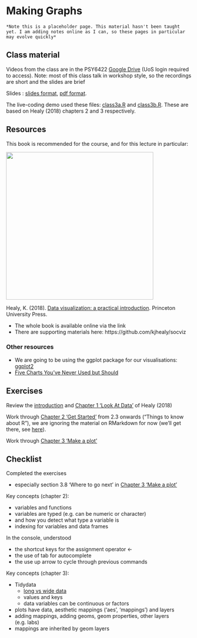 # Making Graphs

```block
*Note this is a placeholder page. This material hasn't been taught yet. I am adding notes online as I can, so these pages in particular may evolve quickly*
```

## Class material

Videos from the class are in the PSY6422 [Google Drive](https://drive.google.com/drive/folders/1IbnGAO2Gn4u9T_qze5zhZyU9E8qNmdHh?usp=sharing) (UoS login required to access). Note: most of this class talk in workshop style, so the recordings are short and the slides are brief

Slides : [slides format](https://docs.google.com/presentation/d/1DbStojATmr9ZH4_23-F24uqZZ_9M9LkenGLFlwWZBig/edit?usp=sharing), [pdf format](https://drive.google.com/file/d/1A1ZtzJdDjYH7kqmdlTwSfKqVrYXo_lJ0/view?usp=sharing).

The live-coding demo used these files: [class3a.R](static/class3a.R) and [class3b.R](static/class3b.R). These are based on Healy (2018) chapters 2 and 3 respectively.
  
## Resources

This book is recommended for the course, and for this lecture in particular:

<img src="images/dv-cover-pupress.jpeg" style="width: 400px; float: center;">

Healy, K. (2018). [Data visualization: a practical introduction](https://socviz.co/). Princeton University Press. 

* The whole book is available online via the link  
* There are supporting materials here: https://github.com/kjhealy/socviz  
 
 
### Other resources 

* We are going to be using the ggplot package for our visualisations: [ggplot2](https://ggplot2.tidyverse.org/)
* [Five Charts You’ve Never Used but Should](https://policyviz.com/2021/02/08/five-charts-youve-never-used-but-should/)


## Exercises

Review the [introduction](https://socviz.co) and [Chapter 1 'Look At Data'](https://socviz.co/lookatdata.html) of Healy (2018)

Work through [Chapter 2 'Get Started'](https://socviz.co/gettingstarted.html) from 2.3 onwards ("Things to know about R"), we are ignoring the material on RMarkdown for now (we'll get there, see [here](https://tomstafford.github.io/psy6422/rmarkdown.html)).

Work through [Chapter 3 'Make a plot'](https://socviz.co/makeplot.html)

## Checklist

Completed the exercises  

 * especially section 3.8 'Where to go next' in [Chapter 3 'Make a plot'](https://socviz.co/makeplot.html)

Key concepts (chapter 2):  

* variables and functions
* variables are typed (e.g. can be numeric or character)
 * and how you detect what type a variable is
* indexing for variables and data frames

In the console, understood  

  * the shortcut keys for the assignment operator <- 
  * the use of tab for autocomplete
  * the use up arrow to cycle through previous commands

Key concepts (chapter 3):  

* Tidydata
  * [long vs wide data](https://en.wikipedia.org/wiki/Wide_and_narrow_data)
  * values and keys
  * data variables can be continuous or factors 
* plots have data, aesthetic mappings ('aes', 'mappings') and layers
* adding mappings, adding geoms, geom properties, other layers (e.g. labs)
* mappings are inherited by geom layers
